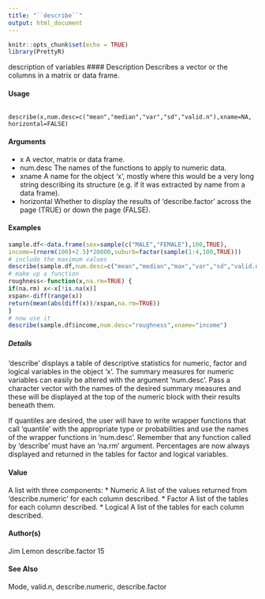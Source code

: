 ```yaml
---
title: "``describe``"
output: html_document
---
```

  
```r
knitr::opts_chunk$set(echo = TRUE)
library(PrettyR)
```



 description of variables
#### Description
Describes a vector or the columns in a matrix or data frame.

#### Usage
<pre><code>
describe(x,num.desc=c("mean","median","var","sd","valid.n"),xname=NA, horizontal=FALSE)
</code></pre>
#### Arguments 
* x A vector, matrix or data frame.
* num.desc The names of the functions to apply to numeric data.
* xname A name for the object ‘x’, mostly where this would be a very long string describing its structure (e.g. if it was extracted by name from a data frame).
* horizontal Whether to display the results of ‘describe.factor’ across the page (TRUE) or down the page (FALSE).


#### Examples 

```r

sample.df<-data.frame(sex=sample(c("MALE","FEMALE"),100,TRUE),
income=(rnorm(100)+2.5)*20000,suburb=factor(sample(1:4,100,TRUE)))
# include the maximum values
describe(sample.df,num.desc=c("mean","median","max","var","sd","valid.n"))
# make up a function
roughness<-function(x,na.rm=TRUE) {
if(na.rm) x<-x[!is.na(x)]
xspan<-diff(range(x))
return(mean(abs(diff(x))/xspan,na.rm=TRUE))
}
# now use it
describe(sample.df$income,num.desc="roughness",xname="income")
```

##### Details
‘describe’ displays a table of descriptive statistics for numeric, factor and logical variables in the object ‘x’. The summary measures for numeric variables can easily be altered with the argument ‘num.desc’. Pass a character vector with the names of the desired summary measures and these will be displayed at the top of the numeric block with their results beneath them. 

If quantiles are desired, the user will have to write wrapper functions that call ‘quantile’ with the appropriate type or probabilities and use the names of the wrapper functions in ‘num.desc’. Remember that any function called by ‘describe’ must have an ‘na.rm’ argument.
Percentages are now always displayed and returned in the tables for factor and logical variables.

#### Value
A list with three components:
* Numeric A list of the values returned from ‘describe.numeric’ for each column described.
* Factor A list of the tables for each column described.
* Logical A list of the tables for each column described.

#### Author(s)
Jim Lemon
describe.factor 15

#### See Also
Mode, valid.n, describe.numeric, describe.factor
